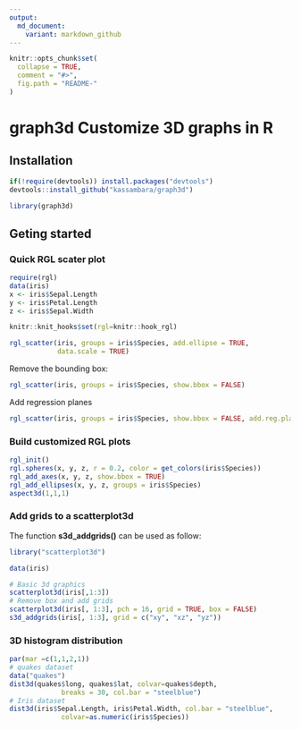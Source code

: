 ```yaml
---
output:
  md_document:
    variant: markdown_github
---
```


<!-- README.md is generated from README.Rmd. Please edit that file -->

```r
knitr::opts_chunk$set(
  collapse = TRUE,
  comment = "#>",
  fig.path = "README-"
)
```
   
   
# graph3d Customize 3D graphs in R
     
     
     
## Installation
    
    
```r
if(!require(devtools)) install.packages("devtools")
devtools::install_github("kassambara/graph3d")
```

    
```r
library(graph3d)
```

   
## Geting started
     
     
### Quick RGL scater plot
    
    
```r
require(rgl)
data(iris)
x <- iris$Sepal.Length
y <- iris$Petal.Length
z <- iris$Sepal.Width
```

    
```r
knitr::knit_hooks$set(rgl=knitr::hook_rgl)
```
    
    
```r
rgl_scatter(iris, groups = iris$Species, add.ellipse = TRUE,
            data.scale = TRUE)
```
    

Remove the bounding box:   
    
```r
rgl_scatter(iris, groups = iris$Species, show.bbox = FALSE)
```
    
    
Add regression planes
    
    
```r
rgl_scatter(iris, groups = iris$Species, show.bbox = FALSE, add.reg.planes = TRUE)
```
    
    
    
### Build customized RGL plots
     
     
```r
rgl_init()
rgl.spheres(x, y, z, r = 0.2, color = get_colors(iris$Species))
rgl_add_axes(x, y, z, show.bbox = TRUE)
rgl_add_ellipses(x, y, z, groups = iris$Species)
aspect3d(1,1,1)
```
     
     
     
### Add grids to a scatterplot3d
     
     
The function **s3d_addgrids()** can be used as follow:   
    
    
```r
library("scatterplot3d")

data(iris)

# Basic 3d graphics
scatterplot3d(iris[,1:3])
# Remove box and add grids
scatterplot3d(iris[, 1:3], pch = 16, grid = TRUE, box = FALSE)
s3d_addgrids(iris[, 1:3], grid = c("xy", "xz", "yz"))
```
   
   
### 3D histogram distribution
    
    
```r
par(mar =c(1,1,2,1))
# quakes dataset
data("quakes")
dist3d(quakes$long, quakes$lat, colvar=quakes$depth,
             breaks = 30, col.bar = "steelblue")
# Iris dataset
dist3d(iris$Sepal.Length, iris$Petal.Width, col.bar = "steelblue", 
             colvar=as.numeric(iris$Species))
```

